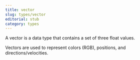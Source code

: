 ```yaml
---
title: vector
slug: types/vector
editorial: stub
category: types
---
```


<LSLType name="vector"/>

A vector is a data type that contains a set of three float values.

Vectors are used to represent colors (RGB), positions, and directions/velocities.

